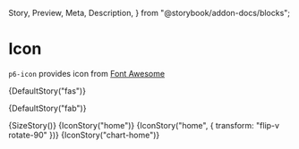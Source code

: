   Story,
  Preview,
  Meta,
  Description,
} from "@storybook/addon-docs/blocks";



<Meta title="Atoms/Icon" component="p6-icon" />

# Icon

`p6-icon` provides icon from [Font Awesome](https://fontawesome.com/)

<Story name="Default">{DefaultStory("fas")}</Story>

<Story name="Library">{DefaultStory("fab")}</Story>

<Preview>
  <Story name="Sizes" height="256px">
    {SizeStory()}
  </Story>
</Preview>

<Preview>
  <Story name="Icon" height="42px">
    {IconStory("home")}
  </Story>
</Preview>

<Preview>
  <Story name="Flip and rotate icon" height="42px">
    {IconStory("home", { transform: "flip-v rotate-90" })}
  </Story>
</Preview>

<Preview>
  <Story name="Unknown icon" height="42px">
    {IconStory("chart-home")}
  </Story>
</Preview>

<Description markdown={Readme} />
